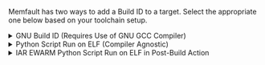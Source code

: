 Memfault has two ways to add a Build ID to a target. Select the appropriate one
below based on your toolchain setup.

<details>
  <summary>GNU Build ID (Requires Use of GNU GCC Compiler)</summary>

1. Add `-Wl,--build-id` to flags passed to linker via GCC
2. Add `#define MEMFAULT_USE_GNU_BUILD_ID 1` to
   `third_party/memfault/memfault_platform_config.h`
3. Add the following snippet to your projects linker script (`.ld` file) where
   "FLASH" below will match the name of the MEMORY section read-only data and
   text is placed in.

```linker-script
    .note.gnu.build-id :
    {
        __start_gnu_build_id_start = .;
        KEEP(*(.note.gnu.build-id))
    } > <YOUR_FLASH_SECTION>
```

:::info

Be sure to update `\<YOUR_FLASH_SECTION\>` to match the name of the section
`.text` is placed in!

:::

The `.note.gnu.build-id` output section name is used to locate the build id when
the symbol file is uploaded. The `__start_gnu_build_id_start` identifier is used
at compile time by the SDK for populating the build id.

</details>

<details>
  <summary>Python Script Run on ELF (Compiler Agnostic)</summary>

Update your build system to invoke the `scripts/fw_build_id.py` script on your
ELF as part of a post-build step.

For example, using CMake, this can be achieved by adding a custom command to the
target:

```bash
add_custom_command(TARGET ${YOUR_EXECUTABLE_NAME} POST_BUILD
  COMMAND python ${MEMFAULT_SDK_ROOT}/scripts/fw_build_id.py ${YOUR_EXECUTABLE_NAME}
)
```

:::info

The script depends on `pyelftools` so make sure you have run
`pip install pyelftools` or added to your `requirements.txt`

:::

</details>

<details>
  <summary>IAR EWARM Python Script Run on ELF in Post-Build Action</summary>

1. install python (eg python3.9 from the Microsoft app store)
2. install the `pyelftools` python package by:

   1. open git bash or cmd.exe
   2. `python3.9.exe -m pip install pyelftools==0.27`

3. then add the appropriate post-build action, for example:

   ```bash
   # double check the path to the `fw_build_id.py` script
   python3.9.exe $PROJ_DIR$/third-party/memfault-firmware-sdk/scripts/fw_build_id.py $TARGET_PATH$
   ```

   [![/img/docs/mcu/iar-post-build-id.png](/img/docs/mcu/iar-post-build-id.png)](/img/docs/mcu/iar-post-build-id.png)

</details>
